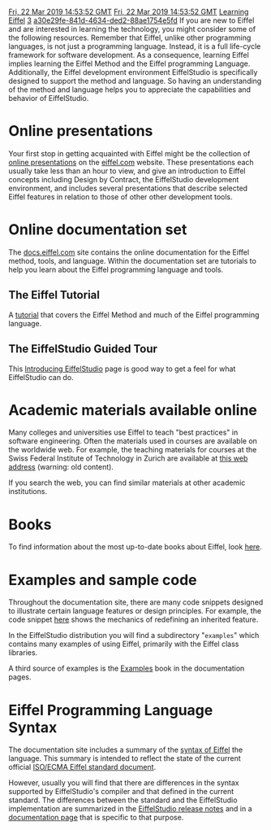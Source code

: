 [[Property:modification_date|Fri, 22 Mar 2019 14:53:52 GMT]]
[[Property:publication_date|Fri, 22 Mar 2019 14:53:52 GMT]]
[[Property:title|Learning Eiffel]]
[[Property:weight|3]]
[[Property:uuid|a30e29fe-841d-4634-ded2-88ae1754e5fd]]
If you are new to Eiffel and are interested in learning the technology, you might consider some of the following resources. Remember that Eiffel, unlike other programming languages, is not just a programming language. Instead, it is a full life-cycle framework for software development. As a consequence, learning Eiffel implies learning the Eiffel Method and the Eiffel programming Language. Additionally, the Eiffel development environment EiffelStudio is specifically designed to support the method and language. So having an understanding of the method and language helps you to appreciate the capabilities and behavior of EiffelStudio.


=Online presentations=

Your first stop in getting acquainted with Eiffel might be the collection of [http://eiffel.com/developers/presentations/ online presentations] on the [http://eiffel.com eiffel.com] website. These presentations each usually take less than an hour to view, and give an introduction to Eiffel concepts including Design by Contract, the EiffelStudio development environment, and includes several presentations that describe selected Eiffel features in relation to those of other other development tools.

=Online documentation set=

The [http://docs.eiffel.com docs.eiffel.com] site contains the online documentation for the Eiffel method, tools, and language. Within the documentation set are tutorials to help you learn about the Eiffel programming language and tools.

==The Eiffel Tutorial==

A [[An Eiffel Tutorial (ET)|tutorial]] that covers the Eiffel Method and much of the Eiffel programming language.

==The EiffelStudio Guided Tour==

This [[Introducing EiffelStudio]] page is good way to get a feel for what EiffelStudio can do.

=Academic materials available online=

Many colleges and universities use Eiffel to teach "best practices" in software engineering. Often the materials used in courses are available on the worldwide web. For example, the teaching materials for courses at the Swiss Federal Institute of Technology in Zurich are available at [http://se.inf.ethz.ch/courses/ this web address] (warning: old content).

If you search the web, you can find similar materials at other academic institutions.

<!--
=Learning maps=

For certain specific areas of learning, the eiffel.com website includes conceptual [http://eiffel.com/developers/learning_maps/ learning maps]. These are graphical maps that link concepts with their relationships. Each concept can have multiple learning resources attached to it. One of the most prevalent types of resources is the "Learnlet", a short online presentation (less than 30 minutes) covering a specific concept. 
-->

=Books=

To find information about the most up-to-date books about Eiffel, look [[Books about the Eiffel Method and Language|here]].

=Examples and sample code=

Throughout the documentation site, there are many code snippets designed to illustrate certain language features or design principles. For example, the code snippet [[ET: Inheritance#Redefinition|here]] shows the mechanics of redefining an inherited feature. 

In the EiffelStudio distribution you will find a subdirectory "<code>examples</code>" which contains many examples of using Eiffel, primarily with the Eiffel class libraries.

A third source of examples is the [[Examples]] book in the documentation pages. 

=Eiffel Programming Language Syntax=

The documentation site includes a summary of the [[Quick reference to the Eiffel programming language|syntax of Eiffel]] the language. This summary is intended to reflect the state of the current official [[ECMA Standard 367|ISO/ECMA Eiffel standard document]]. 

However, usually you will find that there are differences in the syntax supported by EiffelStudio's compiler and that defined in the current standard. The differences between the standard and the EiffelStudio implementation are summarized in the [[EiffelStudio release notes]] and in a [[Differences between standard ECMA-367 and Eiffel Software implementation|documentation page]] that is specific to that purpose.






